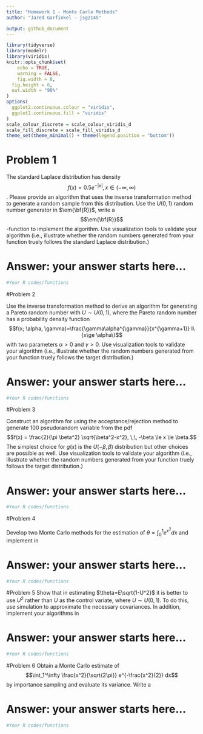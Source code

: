 ```yaml
---
title: "Homework 1 - Monte Carlo Methods"
author: "Jared Garfinkel - jsg2145"

output: github_document
---
```


```r
library(tidyverse)
library(modelr)
library(viridis)
knitr::opts_chunk$set(
	echo = TRUE,
	warning = FALSE,
	fig.width = 8, 
  fig.height = 6,
  out.width = "90%"
)
options(
  ggplot2.continuous.colour = "viridis",
  ggplot2.continuous.fill = "viridis"
)
scale_colour_discrete = scale_colour_viridis_d
scale_fill_discrete = scale_fill_viridis_d
theme_set(theme_minimal() + theme(legend.position = "bottom"))
```

# Problem 1
The standard Laplace distribution has density $$f(x) = 0.5e^{-|x|}, x \in
(-\infty, \infty)$$. Please provide an algorithm that uses the inverse transformation method to generate a random sample from this distribution. Use the $U(0,1)$ random number generator in  $\em{\bf{R}}$, write a  $$\em{\bf{R}}$$-function to implement the algorithm. Use visualization tools to validate your algorithm (i.e., illustrate whether the random numbers generated from your function truely follows the standard Laplace distribution.)

# Answer: your answer starts here...

```r
#Your R codes/functions 
```

#Problem 2

Use the inverse transformation method to  derive an algorithm for generating a Pareto random number with $U\sim U(0,1)$, where the Pareto random number has a probability density function 
     $$f(x; \alpha, \gamma)=\frac{\gamma\alpha^{\gamma}}{x^{\gamma+1}} I\{x\ge \alpha\}$$ with two parameters $\alpha >0$ and $\gamma>0$. Use visualization tools to validate your algorithm (i.e., illustrate whether the random numbers generated from your function truely follows the target distribution.)


# Answer:  your answer starts here...
```r
#Your R codes/functions 
```

#Problem 3

Construct an algorithm for using the acceptance/rejection method to generate 100 pseudorandom
 variable from the pdf
 $$f(x) = \frac{2}{\pi \beta^2} \sqrt{\beta^2-x^2}, \,\, -\beta \le x \le \beta.$$
The simplest choice for $g(x)$ is the $U(-\beta, \beta)$ distribution but other choices are possible as well. Use visualization tools to validate your algorithm (i.e., illustrate whether the random numbers generated from your function truely follows the target distribution.)

# Answer:  your answer starts here...
```r
#Your R codes/functions 
```


#Problem 4

Develop two Monte Carlo methods for the estimation of $\theta=\int_0^1 e^{x^2} dx$ and implement in \em{\bf{R}} .

# Answer:  your answer starts here...
```r
#Your R codes/functions 
```

#Problem 5
Show that in estimating $\theta=E\sqrt{1-U^2}$ it is better to use $U^2$ rather than $U$ as the control variate, where $U\sim U(0,1)$.  To do this, use simulation to approximate the necessary covariances. In addition, implement your algorithms in  \em{\bf{R}}.

# Answer:  your answer starts here...
```r
#Your R codes/functions 
```

#Problem 6
Obtain a Monte Carlo estimate of
$$\int_1^\infty \frac{x^2}{\sqrt{2\pi}} e^{-\frac{x^2}{2}} dx$$
by importance sampling and evaluate its variance. Write a  \em{\bf{R}} function to implement your procedure.

# Answer:  your answer starts here...
```r
#Your R codes/functions 
```


